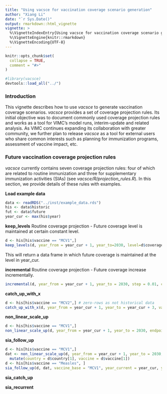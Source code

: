 ```yaml
---
title: "Using vacsce for vaccination coverage scenario generation"
author: "Xiang Li"
date: "`r Sys.Date()"
output: rmarkdown::html_vignette
vignette: >
  %\VignetteIndexEntry{Using vacsce for vaccination coverage scenario generation}
  %\VignetteEngine{knitr::rmarkdown}
  %\VignetteEncoding{UTF-8}
---
```


```r
knitr::opts_chunk$set(
  collapse = TRUE,
  comment = "#>"
)
```

```r
#library(vacsce)
devtools::load_all("../")
```

### Introduction

This vignette describes how to use *vacsce* to generate vaccination coverage scenarios. *vacsce* provides a set of coverage projection rules. Its initial objective was to document commonly used coverage projection rules and works as a tool for VIMC's model runs, interim-update and related analysis. As VIMC continues expanding its collaboration with greater community, we further plan to release *vacsce* as a tool for external users who share common interests such as planning for immunization programs, assessment of vaccine impact, etc.

### Future vaccination coverage projection rules

*vacsce* currently contains seven coverage projection rules: four of which are related to routine immunization and three for supplementary immunization activities (SIAs) (see *vacsce/R/projection_rules.R*). In this section, we provide details of these rules with examples.

**Load example data**
```r
data <- readRDS("../inst/example_data.rds")
his <- data$historic
fut <- data$future
year_cur <- max(his$year)
```

**keep_levels**
Routine coverage projection - Future coverage level is maintained at certain constant level.

```r
d <- his[his$vaccine == "MCV1",]
keep_levels(d, year_from = year_cur + 1, year_to=2030, level=d$coverage[d$year == year_cur])
```

This will return a data frame in which future coverage is maintained at the level in year_cur.


**incremental**
Routine coverage projection - Future coverage increase incrementally.

```r
incremental(d, year_from = year_cur + 1, year_to = 2030, step = 0.01, cap = 0.95)
```

**catch_up_with_x**

```r
d <- his[his$vaccine == "MCV2",] # zero-rows as not historical data
catch_up_with_x(d, year_from = year_cur + 1, year_to = year_cur + 3, vaccine_x_level = 0.85, intro_level = 1/3)
```
**non_linear_scale_up**

```r
d <- his[his$vaccine == "MCV1",]
non_linear_scale_up(d, year_from = year_cur + 1, year_to = 2030, endpoint = 0.9)
```
**sia_follow_up**

```r
d <- his[his$vaccine == "MCV1",]
dat <- non_linear_scale_up(d, year_from = year_cur + 1, year_to = 2030, endpoint = 0.9) %>%
  mutate(country = d$country[1], vaccine = d$vaccine[1])
d <- his[his$vaccine == "Measles", ]
sia_follow_up(d, dat, vaccine_base = "MCV1", year_current = year_cur, year_to = 2030, look_back = 4, sia_level = 0.9, age_from = 1, age_to = 5)
```
**sia_catch_up**

**sia_recurrent**

